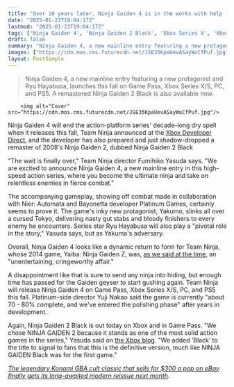 ```yaml
---
title: "Over 10 years later, Ninja Gaiden 4 is in the works with help from Nier: Automata and Bayonetta studio Platinum Games – and a Ninja Gaiden 2 remaster is out now"
date: "2025-01-23T19:04:17Z"
lastmod: "2025-01-23T19:04:17Z"
tags: ['Ninja Gaiden 4', 'Ninja Gaiden 2 Black', 'Xbox Series X', 'Xbox Series S', 'PC', 'PS5', 'Action', 'Action-Platform', 'Game Pass']
draft: false
summary: "Ninja Gaiden 4, a new mainline entry featuring a new protagonist and Ryu Hayabusa, launches this fall on Game Pass, Xbox Series X/S, PC, and PS5.  A remastered Ninja Gaiden 2 Black is also available now."
images: ["https://cdn.mos.cms.futurecdn.net/JSE35KpaUevASayWuCfPuf.jpg"]
layout: PostSimple
---
```

> Ninja Gaiden 4, a new mainline entry featuring a new protagonist and Ryu Hayabusa, launches this fall on Game Pass, Xbox Series X/S, PC, and PS5.  A remastered Ninja Gaiden 2 Black is also available now.


        <img alt="Cover" src="https://cdn.mos.cms.futurecdn.net/JSE35KpaUevASayWuCfPuf.jpg"/>
        
Ninja Gaiden 4 will end the action-platform series' decade-long dry spell when it releases this fall, Team Ninja announced at the [<u>Xbox Developer Direct</u>](https://www.gamesradar.com/news/live/xbox-developer-direct-2025-live-all-of-the-latest-xbox-news-from-the-big-showcase/), and the developer has also prepared and just shadow-dropped a remaster of 2008's Ninja Gaiden 2, dubbed Ninja Gaiden 2 Black

"The wait is finally over," Team Ninja director Fumihiko Yasuda says. "We are excited to announce Ninja Gaiden 4, a new mainline entry in this high-speed action series, where you become the ultimate ninja and take on relentless enemies in fierce combat."

The accompanying gameplay, showing off combat made in collaboration with Nier: Automata and Bayonetta developer Platinum Games, certainly seems to prove it. The game's inky new protagonist, Yakumo, slinks all over a cursed Tokyo, delivering nasty gut stabs and bloody finishers to every enemy he encounters. Series star Ryu Hayabusa will also play a "pivotal role in the story," Yasuda says, but as Yakuma's adversary.

Overall, Ninja Gaiden 4 looks like a dynamic return to form for Team Ninja, whose 2014 game, Yaiba: Ninja Gaiden Z, was, [<u>as we said at the time</u>](https://www.gamesradar.com/yaiba-ninja-gaiden-z-review/), an "unentertaining, cringeworthy affair."

A disappointment like that is sure to send any ninja into hiding, but enough time has passed for the Gaiden geyser to start gushing again. Team Ninja will release Ninja Gaiden 4 on Game Pass, Xbox Series X/S, PC, and PS5 this fall. Platinum-side director Yuji Nakao said the game is currently "about 70 - 80% complete, and we've entered the polishing phase" after years in development.

Again, Ninja Gaiden 2 Black is out today on Xbox and in Game Pass. "We chose NINJA GAIDEN 2 because it stands as one of the most solid action games in the series," Yasuda said on [the Xbox blog](https://news.xbox.com/en-us/2025/01/23/ninja-gaiden-4-developer-direct-2025/). "We added ‘Black’ to the title to signal to fans that this is the definitive version, much like NINJA GAIDEN Black was for the first game.”

[<u><em>The legendary Konami GBA cult classic that sells for $300 a pop on eBay finally gets its long-awaited modern reissue next month</em></u>](https://www.gamesradar.com/games/action/the-legendary-konami-gba-cult-classic-that-sells-for-usd300-a-pop-on-ebay-finally-gets-its-long-awaited-modern-reissue-next-month/)*.*
        